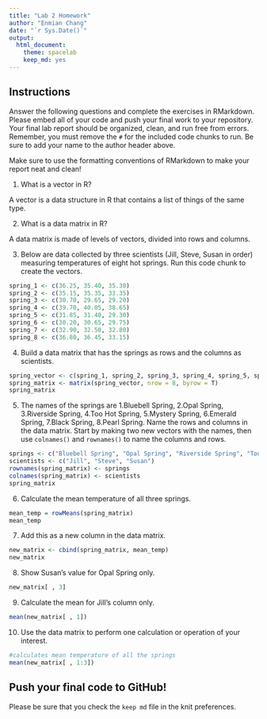 ```yaml
---
title: "Lab 2 Homework"
author: "Enmian Chang"
date: "`r Sys.Date()`"
output:
  html_document: 
    theme: spacelab
    keep_md: yes
---
```


## Instructions
Answer the following questions and complete the exercises in RMarkdown. Please embed all of your code and push your final work to your repository. Your final lab report should be organized, clean, and run free from errors. Remember, you must remove the `#` for the included code chunks to run. Be sure to add your name to the author header above.  

Make sure to use the formatting conventions of RMarkdown to make your report neat and clean!  

1. What is a vector in R?  

A vector is a data structure in R that contains a list of things of the same type.

2. What is a data matrix in R?  

A data matrix is made of levels of vectors, divided into rows and columns.

3. Below are data collected by three scientists (Jill, Steve, Susan in order) measuring temperatures of eight hot springs. Run this code chunk to create the vectors.  
```r
spring_1 <- c(36.25, 35.40, 35.30)
spring_2 <- c(35.15, 35.35, 33.35)
spring_3 <- c(30.70, 29.65, 29.20)
spring_4 <- c(39.70, 40.05, 38.65)
spring_5 <- c(31.85, 31.40, 29.30)
spring_6 <- c(30.20, 30.65, 29.75)
spring_7 <- c(32.90, 32.50, 32.80)
spring_8 <- c(36.80, 36.45, 33.15)
```

4. Build a data matrix that has the springs as rows and the columns as scientists.  
```r
spring_vector <- c(spring_1, spring_2, spring_3, spring_4, spring_5, spring_6, spring_7, spring_8)
spring_matrix <- matrix(spring_vector, nrow = 8, byrow = T)
spring_matrix
```


5. The names of the springs are 1.Bluebell Spring, 2.Opal Spring, 3.Riverside Spring, 4.Too Hot Spring, 5.Mystery Spring, 6.Emerald Spring, 7.Black Spring, 8.Pearl Spring. Name the rows and columns in the data matrix. Start by making two new vectors with the names, then use `colnames()` and `rownames()` to name the columns and rows.
```r
springs <- c("Bluebell Spring", "Opal Spring", "Riverside Spring", "Too Hot Spring", "Mystery Spring", "Emerald Spring", "Black Spring", "Pearl Spring")
scientists <- c("Jill", "Steve", "Susan")
rownames(spring_matrix) <- springs
colnames(spring_matrix) <- scientists
spring_matrix
```


6. Calculate the mean temperature of all three springs.
```r
mean_temp = rowMeans(spring_matrix)
mean_temp
```


7. Add this as a new column in the data matrix. 
```r
new_matrix <- cbind(spring_matrix, mean_temp)
new_matrix
```

8. Show Susan's value for Opal Spring only.
```r
new_matrix[ , 3]
```

9. Calculate the mean for Jill's column only.  
```r
mean(new_matrix[ , 1])
```

10. Use the data matrix to perform one calculation or operation of your interest.
```r
#calculates mean temperature of all the springs
mean(new_matrix[ , 1:3])
```

## Push your final code to GitHub!
Please be sure that you check the `keep md` file in the knit preferences.  